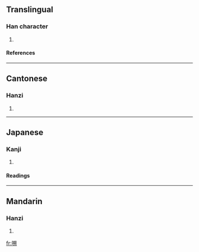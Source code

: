 ==Translingual==
===Han character===
{{Han char|rn=30|rad=口|as=10|sn=13|four=6702<sub>0</sub>|canj=口廿山月 (RTUB)}}
# {{defn|Han}}
====References====
{{Han ref|kx=0202.200|dkj=04064|dj=0425.010|hdz=10671.010|uh=55CD|ud=21965|bh=DCDE|bd=56542}}
----
==Cantonese==
===Hanzi===
{{yue-hanzi|jyut=|y=sok3}}
# {{defn|Cantonese}}
----
==Japanese==
===Kanji===
{{ja-kanji|grade=|rs=口10}}
# {{defn|Japanese}} 
====Readings====
{{ja-readings|on=[[さく]] (saku)|kun=[[すふ]] (sufu)}}
----
==Mandarin==
===Hanzi===
{{cmn-hanzi|pin=[[má]] ([[ma2]]), [[mǎ]] ([[ma3]]), [[suō]] ([[suo1]])|wg=ma<sup>2</sup>, ma<sup>3</sup>, so<sup>1</sup>}}
# {{defn|Mandarin}}

[[fr:嗍]]